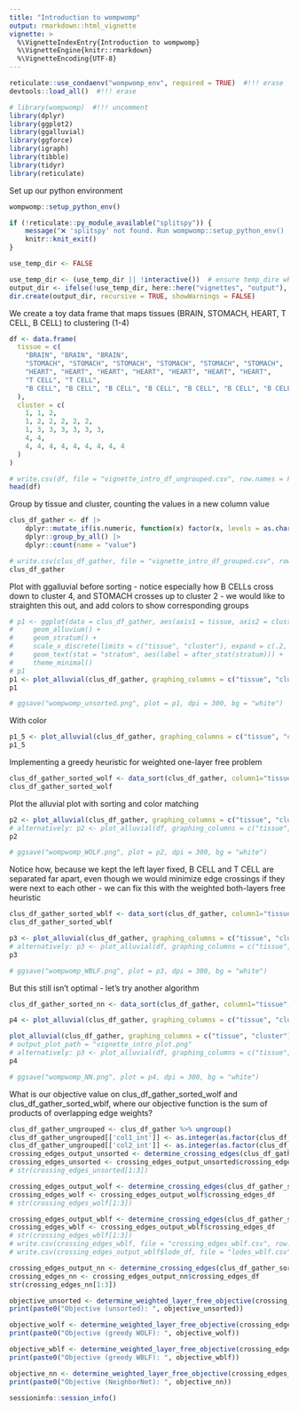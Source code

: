 ```yaml
---
title: "Introduction to wompwomp"
output: rmarkdown::html_vignette
vignette: >
  %\VignetteIndexEntry{Introduction to wompwomp}
  %\VignetteEngine{knitr::rmarkdown}
  %\VignetteEncoding{UTF-8}
---
```


```r
reticulate::use_condaenv("wompwomp_env", required = TRUE)  #!!! erase
devtools::load_all()  #!!! erase

# library(wompwomp)  #!!! uncomment
library(dplyr)
library(ggplot2)
library(ggalluvial)
library(ggforce)
library(igraph)
library(tibble)
library(tidyr)
library(reticulate)
```

Set up our python environment
```r
wompwomp::setup_python_env()
```

```r
if (!reticulate::py_module_available("splitspy")) {
    message("❌ 'splitspy' not found. Run wompwomp::setup_python_env() and restart R.")
    knitr::knit_exit()
}
```

```r
use_temp_dir <- FALSE

use_temp_dir <- (use_temp_dir || !interactive())  # ensure temp_dire when non-interactive always
output_dir <- ifelse(!use_temp_dir, here::here("vignettes", "output"), file.path(tempdir(), "vignette_output"))
dir.create(output_dir, recursive = TRUE, showWarnings = FALSE)
```

We create a toy data frame that maps tissues (BRAIN, STOMACH, HEART, T CELL, B CELL) to clustering (1-4)
```r
df <- data.frame(
  tissue = c(
    "BRAIN", "BRAIN", "BRAIN",
    "STOMACH", "STOMACH", "STOMACH", "STOMACH", "STOMACH", "STOMACH",
    "HEART", "HEART", "HEART", "HEART", "HEART", "HEART", "HEART",
    "T CELL", "T CELL",
    "B CELL", "B CELL", "B CELL", "B CELL", "B CELL", "B CELL", "B CELL", "B CELL", "B CELL"
  ),
  cluster = c(
    1, 1, 2,
    1, 2, 2, 2, 2, 2,
    1, 3, 3, 3, 3, 3, 3,
    4, 4,
    4, 4, 4, 4, 4, 4, 4, 4, 4
  )
)

# write.csv(df, file = "vignette_intro_df_ungrouped.csv", row.names = FALSE, quote = FALSE)
head(df)
```

Group by tissue and cluster, counting the values in a new column value
```r
clus_df_gather <- df |>
    dplyr::mutate_if(is.numeric, function(x) factor(x, levels = as.character(sort(unique(x))))) |>
    dplyr::group_by_all() |>
    dplyr::count(name = "value")

# write.csv(clus_df_gather, file = "vignette_intro_df_grouped.csv", row.names = FALSE, quote = FALSE)
clus_df_gather
```


Plot with ggalluvial before sorting - notice especially how B CELLs cross down to cluster 4, and STOMACH crosses up to cluster 2 - we would like to straighten this out, and add colors to show corresponding groups
```r
# p1 <- ggplot(data = clus_df_gather, aes(axis1 = tissue, axis2 = cluster, y = value)) +
#     geom_alluvium() +
#     geom_stratum() +
#     scale_x_discrete(limits = c("tissue", "cluster"), expand = c(.2, .05)) +
#     geom_text(stat = "stratum", aes(label = after_stat(stratum))) +
#     theme_minimal()
# p1
p1 <- plot_alluvial(clus_df_gather, graphing_columns = c("tissue", "cluster"), column_weights = "value", sorting_algorithm = "None", color_boxes = FALSE, match_colors = FALSE, color_bands=TRUE, output_plot_path = file.path(output_dir, "intro_unsorted.pdf"))
p1

# ggsave("wompwomp_unsorted.png", plot = p1, dpi = 300, bg = "white")
```

With color
```r
p1_5 <- plot_alluvial(clus_df_gather, graphing_columns = c("tissue", "cluster"), column_weights = "value", sorting_algorithm = "None", color_boxes = TRUE, match_colors = TRUE, color_bands=TRUE, output_plot_path = file.path(output_dir, "intro_unsorted_matched_colors.pdf"))
p1_5
```


Implementing a greedy heuristic for weighted one-layer free problem
```r
clus_df_gather_sorted_wolf <- data_sort(clus_df_gather, column1="tissue", column2="cluster", column_weights = "value", sorting_algorithm = "greedy_WOLF")
clus_df_gather_sorted_wolf
```

Plot the alluvial plot with sorting and color matching
```r
p2 <- plot_alluvial(clus_df_gather, graphing_columns = c("tissue", "cluster"), column_weights = "value", sorting_algorithm = "greedy_WOLF", fixed_column = 1, color_bands=TRUE, output_plot_path = file.path(output_dir, "intro_WOLF.pdf"))
# alternatively: p2 <- plot_alluvial(df, graphing_columns = c("tissue", "cluster") sorting_algorithm = "greedy_WOLF", fixed_column = 1)
p2

# ggsave("wompwomp_WOLF.png", plot = p2, dpi = 300, bg = "white")
```

Notice how, because we kept the left layer fixed, B CELL and T CELL are separated far apart, even though we would minimize edge crossings if they were next to each other - we can fix this with the weighted both-layers free heuristic
```r
clus_df_gather_sorted_wblf <- data_sort(clus_df_gather, column1="tissue", column2="cluster", column_weights = "value", sorting_algorithm = "greedy_WBLF")  # output_df_path = "vignette_intro_df_cluster_wblf.csv"
clus_df_gather_sorted_wblf
```

```r
p3 <- plot_alluvial(clus_df_gather, graphing_columns = c("tissue", "cluster"), column_weights = "value", sorting_algorithm = "greedy_WBLF", color_bands=TRUE, output_plot_path = file.path(output_dir, "intro_WBLF.pdf"))  # output_plot_path = "vignette_intro_plot.png"
# alternatively: p3 <- plot_alluvial(df, graphing_columns = c("tissue", "cluster"), sorting_algorithm = "greedy_WBLF")
p3

# ggsave("wompwomp_WBLF.png", plot = p3, dpi = 300, bg = "white")
```

But this still isn't optimal - let's try another algorithm
```r
clus_df_gather_sorted_nn <- data_sort(clus_df_gather, column1="tissue", column2="cluster", column_weights = "value", sorting_algorithm = "neighbornet")  # output_df_path = "vignette_intro_df_cluster_wblf.csv"

p4 <- plot_alluvial(clus_df_gather, graphing_columns = c("tissue", "cluster"), column_weights = "value", sorting_algorithm = "neighbornet", color_bands=TRUE, output_plot_path = file.path(output_dir, "intro_NN.pdf"))

plot_alluvial(clus_df_gather, graphing_columns = c("tissue", "cluster"), column_weights = "value", sorting_algorithm = "neighbornet", color_boxes = FALSE, match_colors = FALSE, color_bands=TRUE, output_plot_path = file.path(output_dir, "intro_NN_without_color.pdf")) 
# output_plot_path = "vignette_intro_plot.png"
# alternatively: p3 <- plot_alluvial(df, graphing_columns = c("tissue", "cluster"), sorting_algorithm = "neighbornet")
p4

# ggsave("wompwomp_NN.png", plot = p4, dpi = 300, bg = "white")
```

What is our objective value on clus_df_gather_sorted_wolf and clus_df_gather_sorted_wblf, where our objective function is the sum of products of overlapping edge weights?
```r
clus_df_gather_ungrouped <- clus_df_gather %>% ungroup()
clus_df_gather_ungrouped[['col1_int']] <- as.integer(as.factor(clus_df_gather_ungrouped[["tissue"]]))
clus_df_gather_ungrouped[['col2_int']] <- as.integer(as.factor(clus_df_gather_ungrouped[["cluster"]]))
crossing_edges_output_unsorted <- determine_crossing_edges(clus_df_gather_ungrouped, column1="col1_int", column2="col2_int", column_weights = "value")
crossing_edges_unsorted <- crossing_edges_output_unsorted$crossing_edges_df
# str(crossing_edges_unsorted[1:3])

crossing_edges_output_wolf <- determine_crossing_edges(clus_df_gather_sorted_wolf, column1="col1_int", column2="col2_int", column_weights = "value")
crossing_edges_wolf <- crossing_edges_output_wolf$crossing_edges_df
# str(crossing_edges_wolf[1:3])

crossing_edges_output_wblf <- determine_crossing_edges(clus_df_gather_sorted_wblf, column1="col1_int", column2="col2_int", column_weights = "value")  # output_df_path = "vignette_intro_crossing_wblf.csv"
crossing_edges_wblf <- crossing_edges_output_wblf$crossing_edges_df
# str(crossing_edges_wblf[1:3])
# write.csv(crossing_edges_wblf, file = "crossing_edges_wblf.csv", row.names = FALSE, quote = FALSE)
# write.csv(crossing_edges_output_wblf$lode_df, file = "lodes_wblf.csv", row.names = FALSE, quote = FALSE)

crossing_edges_output_nn <- determine_crossing_edges(clus_df_gather_sorted_nn, column1="col1_int", column2="col2_int", column_weights = "value")  # output_df_path = "vignette_intro_crossing_nn.csv"
crossing_edges_nn <- crossing_edges_output_nn$crossing_edges_df
str(crossing_edges_nn[1:3])
```

```r
objective_unsorted <- determine_weighted_layer_free_objective(crossing_edges_unsorted)
print(paste0("Objective (unsorted): ", objective_unsorted))

objective_wolf <- determine_weighted_layer_free_objective(crossing_edges_wolf)
print(paste0("Objective (greedy WOLF): ", objective_wolf))

objective_wblf <- determine_weighted_layer_free_objective(crossing_edges_wblf)
print(paste0("Objective (greedy WBLF): ", objective_wblf))

objective_nn <- determine_weighted_layer_free_objective(crossing_edges_nn)
print(paste0("Objective (NeighborNet): ", objective_nn))
```

```r
sessioninfo::session_info()
```
